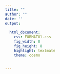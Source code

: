 ```yaml
---
title: ""
author: ""
date: ''
output:
 
  html_document:
    css: FORMATO1.css
    fig_width: 8
    fig_height: 8
    highlight: textmate
    theme: cosmo
    

---
```




